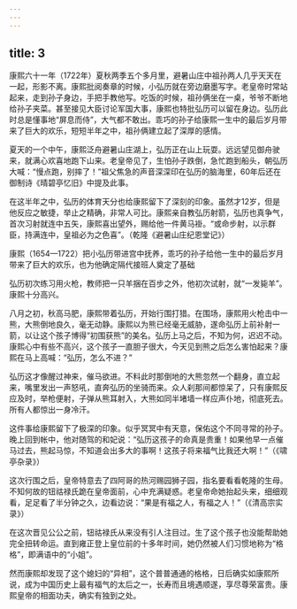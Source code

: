 ```yaml
---
---
---
```

title: 3
---



康熙六十一年（1722年）夏秋两季五个多月里，避暑山庄中祖孙两人几乎天天在一起，形影不离。康熙批阅奏章的时候，小弘历就在旁边磨墨写字。老皇帝时常站起来，走到孙子身边，手把手教他写。吃饭的时候，祖孙俩坐在一桌，爷爷不断地给孙子夹菜。甚至接见大臣讨论军国大事，康熙也特批弘历可以留在身边。弘历此时总是懂事地“屏息而侍”，大气都不敢出。乖巧的孙子给康熙一生中的最后岁月带来了巨大的欢乐，短短半年之中，祖孙俩建立起了深厚的感情。

夏天的一个中午，康熙泛舟避暑山庄湖上，弘历正在山上玩耍。远远望见御舟驶来，就满心欢喜地跑下山来。老皇帝见了，生怕孙子跌倒，急忙跑到船头，朝弘历大喊：“慢点跑，别摔了！”祖父焦急的声音深深印在弘历的脑海里，60年后还在御制诗《晴碧亭忆旧》中提及此事。

在这半年之中，弘历的体育天分也给康熙留下了深刻的印象。虽然才12岁，但是他反应之敏捷，举止之精确，非常人可比。康熙亲自教弘历射箭，弘历也真争气，首次习射就连中五矢，康熙喜出望外，赐给他一件黄马褂。“或命步射，以示群臣，持满连中，皇祖必为之色喜”。（乾隆《避暑山庄纪恩堂记》）



康熙（1654—1722）把小弘历带进宫中抚养，乖巧的孙子给他一生中的最后岁月带来了巨大的欢乐，也为他确定隔代接班人奠定了基础

弘历初次练习用火枪，教师把一只羊捆在百步之外，他初次试射，就“一发毙羊”。康熙十分高兴。

八月之初，秋高马肥，康熙带着弘历，开始行围打猎。在围场，康熙用火枪击中一熊，大熊倒地良久，毫无动静。康熙以为熊已经毫无威胁，遂命弘历上前补射一箭，以让这个孩子博得“初围获熊”的美名。弘历上马之后，不知为何，迟迟不动。康熙心中有些不高兴，这个孩子一直胆子很大，今天见到熊之后怎么害怕起来？康熙在马上高喊：“弘历，怎么不进？”

弘历这才像醒过神来，催马欲进。不料此时那倒地的大熊忽然一个翻身，直立起来，嘴里发出一声怒吼，直奔弘历的坐骑而来。众人刹那间都惊呆了，只有康熙反应及时，举枪便射，子弹从熊耳射入，大熊如同半堵墙一样应声仆地，彻底死去。所有人都惊出一身冷汗。

这件事给康熙留下了极深的印象。似乎冥冥中有天意，保佑这个不同寻常的孙子。晚上回到帐中，他对随驾的和妃说：“弘历这孩子的命真是贵重！如果他早一点催马过去，熊起马惊，不知道会出多大的事啊！这孩子将来福气比我还大啊！”（《啸亭杂录》）

这次行围之后，皇帝特意去了四阿哥的热河赐园狮子园，指名要看看乾隆的生母。不知何故的钮祜禄氏跪在皇帝面前，心中充满疑惑。老皇帝命她抬起头来，细细观看，足足看了半分钟之久，边看边说：“果是有福之人，有福之人！”（《清高宗实录》）

在这次晋见公公之前，钮祜禄氏从来没有引人注目过。生了这个孩子也没能帮助她完全扭转命运。直到雍正登上皇位前的十多年时间，她仍然被人们习惯地称为“格格”，即满语中的“小姐”。

然而康熙却发现了这个媳妇的“异相”，这个普普通通的格格，日后确实如康熙所说，成为中国历史上最有福气的太后之一，长寿而且境遇顺遂，享尽尊荣富贵。康熙皇帝的相面功夫，确实有独到之处。